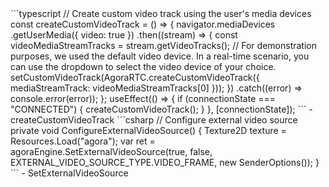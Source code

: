<PlatformWrapper platform="react-js">
    ```typescript
    // Create custom video track using the user's media devices
    const createCustomVideoTrack = () => {
        navigator.mediaDevices
        .getUserMedia({ video: true })
        .then((stream) => {
            const videoMediaStreamTracks = stream.getVideoTracks();
            // For demonstration purposes, we used the default video device. In a real-time scenario, you can use the dropdown to select the video device of your choice.
            setCustomVideoTrack(AgoraRTC.createCustomVideoTrack({ mediaStreamTrack: videoMediaStreamTracks[0] }));
        })
        .catch((error) => console.error(error));
    };
    useEffect(() => {
        if (connectionState === "CONNECTED") {
            createCustomVideoTrack();
        }
    }, [connectionState]);
    ```
    - <Link to="{{Global.API_REF_WEB_ROOT}}/interfaces/iagorartc.html#createcustomvideotrack">createCustomVideoTrack</Link>
</PlatformWrapper>
<PlatformWrapper platform="unity">
    ```csharp
    // Configure external video source
    private void ConfigureExternalVideoSource()
    {
        Texture2D texture = Resources.Load<Texture2D>("agora");
        var ret = agoraEngine.SetExternalVideoSource(true, false, EXTERNAL_VIDEO_SOURCE_TYPE.VIDEO_FRAME, new SenderOptions());
    }
    ```
    - <Link to="{{Global.API_REF_UNITY_ROOT}}/class_irtcengine.html#api_imediaengine_setexternalvideosource">SetExternalVideoSource</Link>

</PlatformWrapper>